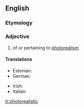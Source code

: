 ==English==

===Etymology===
{{prefix|photo|realistic}}

===Adjective===
{{en-adj}}

# {{context|arts|lang=en}} of or pertaining to [[photorealism]]

====Translations====
{{trans-top|art: of or pertaining to photorealism}}
* Estonian: {{t-|et|fotorealistlik}}
* German: {{t-|de|fotorealistisch}}
{{trans-mid}}
* Irish: {{t-|ga|fótairéalaíoch}}
* Italian: {{t-|it|fotorealistico}}
{{trans-bottom}}

[[tr:photorealistic]]